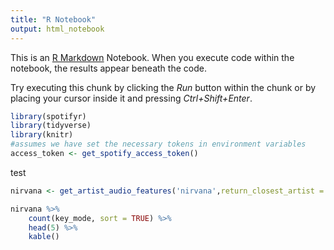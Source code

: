 ```yaml
---
title: "R Notebook"
output: html_notebook
---
```


This is an [R Markdown](http://rmarkdown.rstudio.com) Notebook. When you execute code within the notebook, the results appear beneath the code. 

Try executing this chunk by clicking the *Run* button within the chunk or by placing your cursor inside it and pressing *Ctrl+Shift+Enter*. 

```r
library(spotifyr)
library(tidyverse)
library(knitr)
#assumes we have set the necessary tokens in environment variables
access_token <- get_spotify_access_token()

```
test
```r
nirvana <- get_artist_audio_features('nirvana',return_closest_artist = TRUE)

nirvana %>% 
    count(key_mode, sort = TRUE) %>% 
    head(5) %>% 
    kable()

```

